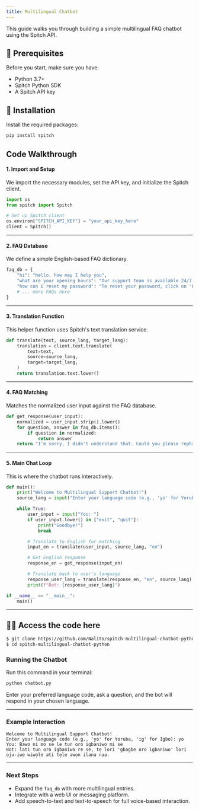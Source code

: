 ```yaml
---
title: Multilingual Chatbot
---
```


This guide walks you through building a simple multilingual FAQ chatbot using the Spitch API.


## 🔧 Prerequisites
Before you start, make sure you have:
- Python 3.7+
- Spitch Python SDK
- A Spitch API key

## 🚀 Installation

Install the required packages:

```bash
pip install spitch
```

## Code Walkthrough

#### 1. **Import and Setup**

We import the necessary modules, set the API key, and initialize the Spitch client.

```python
import os
from spitch import Spitch

# Set up Spitch client
os.environ["SPITCH_API_KEY"] = "your_api_key_here"
client = Spitch()
```

---

#### 2. **FAQ Database**

We define a simple English-based FAQ dictionary.

```python
faq_db = {
    "hi": "hello. how may I help you",
    "what are your opening hours": "Our support team is available 24/7 to assist you.",
    "how can i reset my password": "To reset your password, click on 'Forgot Password' on the login page.",
    # ... more FAQs here
}
```

---

#### 3. **Translation Function**

This helper function uses Spitch's text translation service.

```python
def translate(text, source_lang, target_lang):
    translation = client.text.translate(
        text=text,
        source=source_lang,
        target=target_lang,
    )
    return translation.text.lower()
```

---

#### 4. **FAQ Matching**

Matches the normalized user input against the FAQ database.

```python
def get_response(user_input):
    normalized = user_input.strip().lower()
    for question, answer in faq_db.items():
        if question in normalized:
            return answer
    return "I'm sorry, I didn't understand that. Could you please rephrase?"
```

---

#### 5. **Main Chat Loop**

This is where the chatbot runs interactively.

```python
def main():
    print("Welcome to Multilingual Support Chatbot!")
    source_lang = input("Enter your language code (e.g., 'yo' for Yoruba, 'ig' for Igbo): ")

    while True:
        user_input = input("You: ")
        if user_input.lower() in ["exit", "quit"]:
            print("Goodbye!")
            break

        # Translate to English for matching
        input_en = translate(user_input, source_lang, "en")

        # Get English response
        response_en = get_response(input_en)

        # Translate back to user's language
        response_user_lang = translate(response_en, "en", source_lang)
        print(f"Bot: {response_user_lang}")

if __name__ == "__main__":
    main()
```

---


## 🧑‍💻 Access the code here
```bash
$ git clone https://github.com/Nalito/spitch-multilingual-chatbot-python.git
$ cd spitch-multilingual-chatbot-python
```

### Running the Chatbot

Run this command in your terminal:

```bash
python chatbot.py
```

Enter your preferred language code, ask a question, and the bot will respond in your chosen language.

---

### Example Interaction

```text
Welcome to Multilingual Support Chatbot!
Enter your language code (e.g., 'yo' for Yoruba, 'ig' for Igbo): yo
You: Bawo ni mo se le tun oro igbaniwo mi se
Bot: lati tun oro igbaniwo re se, tẹ lori 'gbagbe oro igbaniwo' lori oju-iwe wiwọle ati tẹle awọn ilana naa.
```

---

### Next Steps

* Expand the `faq_db` with more multilingual entries.
* Integrate with a web UI or messaging platform.
* Add speech-to-text and text-to-speech for full voice-based interaction.
